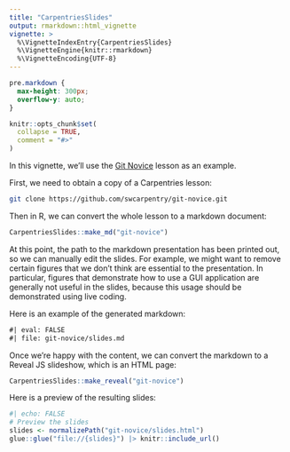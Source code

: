 ```yaml
---
title: "CarpentriesSlides"
output: rmarkdown::html_vignette
vignette: >
  %\VignetteIndexEntry{CarpentriesSlides}
  %\VignetteEngine{knitr::rmarkdown}
  %\VignetteEncoding{UTF-8}
---
```


```css
pre.markdown {
  max-height: 300px;
  overflow-y: auto;
}
```

```r
knitr::opts_chunk$set(
  collapse = TRUE,
  comment = "#>"
)
```

In this vignette, we'll use the [Git Novice](https://github.com/swcarpentry/git-novice) lesson as an example.

First, we need to obtain a copy of a Carpentries lesson:

```bash
git clone https://github.com/swcarpentry/git-novice.git
```

Then in R, we can convert the whole lesson to a markdown document:
```r
CarpentriesSlides::make_md("git-novice")
```

At this point, the path to the markdown presentation has been printed out, so we can manually edit the slides.
For example, we might want to remove certain figures that we don't think are essential to the presentation.
In particular, figures that demonstrate how to use a GUI application are generally not useful in the slides, because this usage should be demonstrated using live coding.

Here is an example of the generated markdown:
```markdown
#| eval: FALSE
#| file: git-novice/slides.md
```

Once we're happy with the content, we can convert the markdown to a Reveal JS slideshow, which is an HTML page:

```r
CarpentriesSlides::make_reveal("git-novice")
```

Here is a preview of the resulting slides:
```R
#| echo: FALSE
# Preview the slides
slides <- normalizePath("git-novice/slides.html")
glue::glue("file://{slides}") |> knitr::include_url()
```
